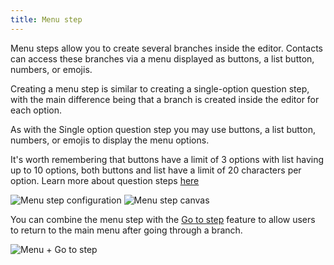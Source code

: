 ```yaml
---
title: Menu step
---
```


Menu steps allow you to create several branches inside the editor. Contacts can access these branches via a menu displayed as buttons, a list button, numbers, or emojis.

Creating a menu step is similar to creating a single-option question step, with the main difference being that a branch is created inside the editor for each option.

As with the Single option question step you may use buttons, a list button, numbers, or emojis to display the menu options.

It's worth remembering that buttons have a limit of 3 options with list having up to 10 options, both buttons and list have a limit of 20 characters per option. Learn more about question steps [here](/docs/user/using-hilos/flows/steps/question-step)

![Menu step configuration](https://hilos-media.s3.us-east-2.amazonaws.com/documentation/userdocs/using-hilos/reference/flows/menu/config.png)
![Menu step canvas](https://hilos-media.s3.us-east-2.amazonaws.com/documentation/userdocs/using-hilos/reference/flows/menu/board-view.png)

You can combine the menu step with the [Go to step](/docs/user/using-hilos/flows/steps/go-to-step) feature to allow users to return to the main menu after going through a branch.

![Menu + Go to step](https://hilos-media.s3.us-east-2.amazonaws.com/documentation/userdocs/using-hilos/reference/flows/menu/go-to.png)
